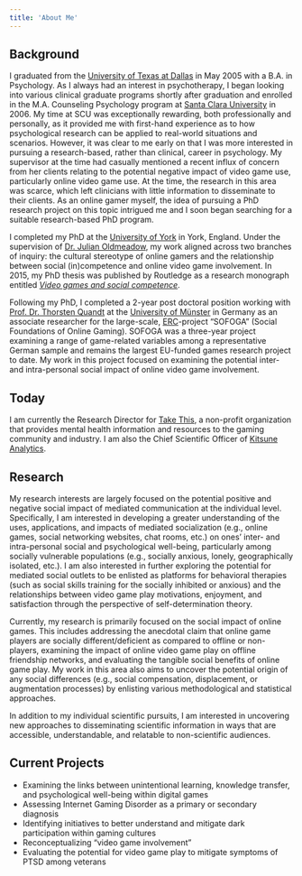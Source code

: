 ```yaml
---
title: 'About Me'
---
```



## Background

<KeepCalmAndGameOn />

I graduated from the [University of Texas at Dallas](http://www.utdallas.edu/) in May 2005 with a B.A. in Psychology. As I always had an interest in psychotherapy, I began looking into various clinical graduate programs shortly after graduation and enrolled in the M.A. Counseling Psychology program at [Santa Clara University](http://www.scu.edu/cp/) in 2006. My time at SCU was exceptionally rewarding, both professionally and personally, as it provided me with first-hand experience as to how psychological research can be applied to real-world situations and scenarios. However, it was clear to me early on that I was more interested in pursuing a research-based, rather than clinical, career in psychology. My supervisor at the time had casually mentioned a recent influx of concern from her clients relating to the potential negative impact of video game use, particularly online video game use. At the time, the research in this area was scarce, which left clinicians with little information to disseminate to their clients. As an online gamer myself, the idea of pursuing a PhD research project on this topic intrigued me and I soon began searching for a suitable research-based PhD program.

I completed my PhD at the [University of York](http://www.york.ac.uk/psychology/) in York, England. Under the supervision of [Dr. Julian Oldmeadow](http://www.swinburne.edu.au/health-arts-design/staff-profiles/view.php?who=joldmeadow), my work aligned across two branches of inquiry: the cultural stereotype of online gamers and the relationship between social (in)competence and online video game involvement. In 2015, my PhD thesis was published by Routledge as a research monograph entitled [_Video games and social competence_](http://www.tandf.net/books/details/9781138804265/).

Following my PhD, I completed a 2-year post doctoral position working with [Prof. Dr. Thorsten Quandt](http://www.uni-muenster.de/Kowi/en/personen/thorsten-quandt.html) at the [University of Münster](https://www.uni-muenster.de/en/) in Germany as an associate researcher for the large-scale, [ERC](http://erc.europa.eu/)-project “SOFOGA” (Social Foundations of Online Gaming). SOFOGA was a three-year project examining a range of game-related variables among a representative German sample and remains the largest EU-funded games research project to date. My work in this project focused on examining the potential inter- and intra-personal social impact of online video game involvement.

## Today

I am currently the Research Director for [Take This](http://www.takethis.org/), a non-profit organization that provides mental health information and resources to the gaming community and industry. I am also the Chief Scientific Officer of [Kitsune Analytics](https://www.kitsuneanalytics.com/).

## Research

My research interests are largely focused on the potential positive and negative social impact of mediated communication at the individual level. Specifically, I am interested in developing a greater understanding of the uses, applications, and impacts of mediated socialization (e.g., online games, social networking websites, chat rooms, etc.) on ones’ inter- and intra-personal social and psychological well-being, particularly among socially vulnerable populations (e.g., socially anxious, lonely, geographically isolated, etc.). I am also interested in further exploring the potential for mediated social outlets to be enlisted as platforms for behavioral therapies (such as social skills training for the socially inhibited or anxious) and the relationships between video game play motivations, enjoyment, and satisfaction through the perspective of self-determination theory.

Currently, my research is primarily focused on the social impact of online games. This includes addressing the anecdotal claim that online game players are socially different/deficient as compared to offline or non-players, examining the impact of online video game play on offline friendship networks, and evaluating the tangible social benefits of online game play. My work in this area also aims to uncover the potential origin of any social differences (e.g., social compensation, displacement, or augmentation processes) by enlisting various methodological and statistical approaches.

In addition to my individual scientific pursuits, I am interested in uncovering new approaches to disseminating scientific information in ways that are accessible, understandable, and relatable to non-scientific audiences.

## Current Projects

- Examining the links between unintentional learning, knowledge transfer, and psychological well-being within digital games
- Assessing Internet Gaming Disorder as a primary or secondary diagnosis
- Identifying initiatives to better understand and mitigate dark participation within gaming cultures
- Reconceptualizing “video game involvement”
- Evaluating the potential for video game play to mitigate symptoms of PTSD among veterans
